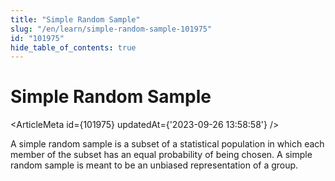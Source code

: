 ```yaml
---
title: "Simple Random Sample"
slug: "/en/learn/simple-random-sample-101975"
id: "101975"
hide_table_of_contents: true
---
```



# Simple Random Sample

<ArticleMeta id={101975} updatedAt={'2023-09-26 13:58:58'} />
<div className='border-solid border-b border-t-0 my-4 border-[var(--ifm-color-gray-300)]' />

A simple random sample is a subset of a statistical population in which each member of the subset has an equal probability of being chosen. A simple random sample is meant to be an unbiased representation of a group.
